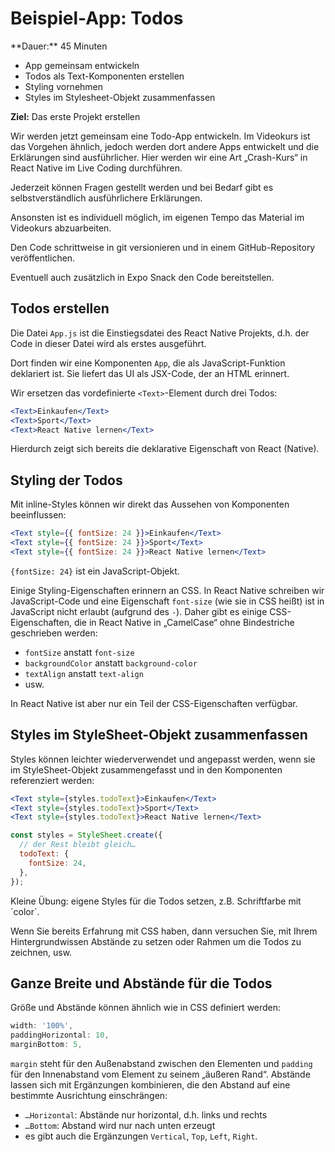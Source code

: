 
# Beispiel-App: Todos

<Callout>
  **Dauer:** 45 Minuten

  - App gemeinsam entwickeln
  - Todos als Text-Komponenten erstellen
  - Styling vornehmen
  - Styles im Stylesheet-Objekt zusammenfassen

  **Ziel:** Das erste Projekt erstellen
</Callout>

Wir werden jetzt gemeinsam eine Todo-App entwickeln. Im Videokurs ist das Vorgehen ähnlich, jedoch werden dort andere Apps entwickelt und die Erklärungen sind ausführlicher. Hier werden wir eine Art „Crash-Kurs“ in React Native im Live Coding durchführen.

<Callout>
Jederzeit können Fragen gestellt werden und bei Bedarf gibt es selbstverständlich ausführlichere Erklärungen.

Ansonsten ist es individuell möglich, im eigenen Tempo das Material im Videokurs abzuarbeiten.
</Callout>


<Callout type="info">
Den Code schrittweise in git versionieren und in einem GitHub-Repository veröffentlichen. 

Eventuell auch zusätzlich in Expo Snack den Code bereitstellen.
</Callout>

## Todos erstellen

Die Datei `App.js` ist die Einstiegsdatei des React Native Projekts, d.h. der Code in dieser Datei wird als erstes ausgeführt.

Dort finden wir eine Komponenten `App`, die als JavaScript-Funktion deklariert ist. Sie liefert das UI als JSX-Code, der an HTML erinnert. 

Wir ersetzen das vordefinierte `<Text>`-Element durch drei Todos:

```jsx
<Text>Einkaufen</Text>
<Text>Sport</Text>
<Text>React Native lernen</Text>
```

Hierdurch zeigt sich bereits die deklarative Eigenschaft von React (Native).

## Styling der Todos

Mit inline-Styles können wir direkt das Aussehen von Komponenten beeinflussen:

```jsx
<Text style={{ fontSize: 24 }}>Einkaufen</Text>
<Text style={{ fontSize: 24 }}>Sport</Text>
<Text style={{ fontSize: 24 }}>React Native lernen</Text>
```

`{fontSize: 24}` ist ein JavaScript-Objekt. 

Einige Styling-Eigenschaften erinnern an CSS. In React Native schreiben wir JavaScript-Code und eine Eigenschaft `font-size` (wie sie in CSS heißt) ist in JavaScript nicht erlaubt (aufgrund des `-`). Daher gibt es einige CSS-Eigenschaften, die in React Native in „CamelCase“ ohne Bindestriche geschrieben werden:

- `fontSize` anstatt `font-size`
- `backgroundColor` anstatt `background-color`
- `textAlign` anstatt `text-align`
- usw.

In React Native ist aber nur ein Teil der CSS-Eigenschaften verfügbar.

## Styles im StyleSheet-Objekt zusammenfassen

Styles können leichter wiederverwendet und angepasst werden, wenn sie im StyleSheet-Objekt zusammengefasst und in den Komponenten referenziert werden:

```jsx
<Text style={styles.todoText}>Einkaufen</Text>
<Text style={styles.todoText}>Sport</Text>
<Text style={styles.todoText}>React Native lernen</Text>

const styles = StyleSheet.create({
  // der Rest bleibt gleich…
  todoText: {
    fontSize: 24,
  },
});
```

<Callout type="info" emoji="👨🏻‍💻">
Kleine Übung: eigene Styles für die Todos setzen, z.B. Schriftfarbe mit `color`. 

Wenn Sie bereits Erfahrung mit CSS haben, dann versuchen Sie, mit Ihrem Hintergrundwissen Abstände zu setzen oder Rahmen um die Todos zu zeichnen, usw.
</Callout>

## Ganze Breite und Abstände für die Todos   

Größe und Abstände können ähnlich wie in CSS definiert werden:

```jsx
width: '100%',
paddingHorizontal: 10,
marginBottom: 5,
```

`margin` steht für den Außenabstand zwischen den Elementen und `padding` für den Innenabstand vom Element zu seinem „äußeren Rand“. Abstände lassen sich mit Ergänzungen kombinieren, die den Abstand auf eine bestimmte Ausrichtung einschrängen:

- `…Horizontal`: Abstände nur horizontal, d.h. links und rechts
- `…Bottom`: Abstand wird nur nach unten erzeugt
- es gibt auch die Ergänzungen `Vertical`, `Top`, `Left`, `Right`.
